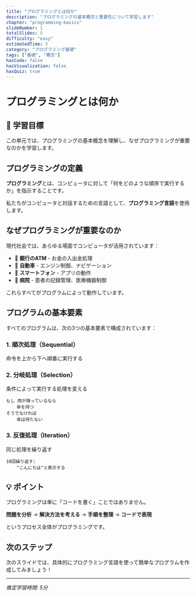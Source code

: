 ```yaml
---
title: "プログラミングとは何か"
description: "プログラミングの基本概念と重要性について学習します"
chapter: "programming-basics"
slideNumber: 1
totalSlides: 5
difficulty: "easy"
estimatedTime: 5
category: "プログラミング基礎"
tags: ["基礎", "概念"]
hasCode: false
hasVisualization: false
hasQuiz: true
---
```



# プログラミングとは何か

## 🎯 学習目標
この単元では、プログラミングの基本概念を理解し、なぜプログラミングが重要なのかを学習します。

## プログラミングの定義

**プログラミング**とは、コンピュータに対して「何をどのような順序で実行するか」を指示することです。

私たちがコンピュータと対話するための言語として、**プログラミング言語**を使用します。

## なぜプログラミングが重要なのか

現代社会では、あらゆる場面でコンピュータが活用されています：

- 🏦 **銀行のATM** - お金の入出金処理
- 🚗 **自動車** - エンジン制御、ナビゲーション
- 📱 **スマートフォン** - アプリの動作
- 🏥 **病院** - 患者の記録管理、医療機器制御

これらすべてがプログラムによって動作しています。

## プログラムの基本要素

すべてのプログラムは、次の3つの基本要素で構成されています：

### 1. 順次処理（Sequential）
命令を上から下へ順番に実行する

### 2. 分岐処理（Selection）
条件によって実行する処理を変える
```
もし 雨が降っているなら
    傘を持つ
そうでなければ
    傘は持たない
```

### 3. 反復処理（Iteration）
同じ処理を繰り返す
```
10回繰り返す:
    "こんにちは"と表示する
```

## 💡 ポイント

プログラミングは単に「コードを書く」ことではありません。

**問題を分析** → **解決方法を考える** → **手順を整理** → **コードで表現**

というプロセス全体がプログラミングです。

## 次のステップ

次のスライドでは、具体的にプログラミング言語を使って簡単なプログラムを作成してみましょう！

---

*推定学習時間: 5分*